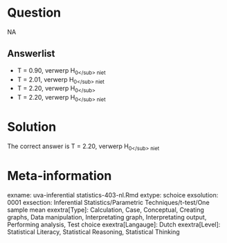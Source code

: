 Question
========

NA

Answerlist
----------
* T = 0.90, verwerp H<sub>0<\/sub> niet
* T = 2.01, verwerp H<sub>0<\/sub> niet
* T = 2.20, verwerp H<sub>0<\/sub>
* T = 2.20, verwerp H<sub>0<\/sub> niet

Solution
========

The correct answer is  T = 2.20, verwerp H<sub>0<\/sub> niet

Meta-information
================
exname: uva-inferential statistics-403-nl.Rmd
extype: schoice
exsolution: 0001
exsection: Inferential Statistics/Parametric Techniques/t-test/One sample mean
exextra[Type]: Calculation, Case, Conceptual, Creating graphs, Data manipulation, Interpretating graph, Interpretating output, Performing analysis, Test choice
exextra[Langauge]: Dutch
exextra[Level]: Statistical Literacy, Statistical Reasoning, Statistical Thinking

